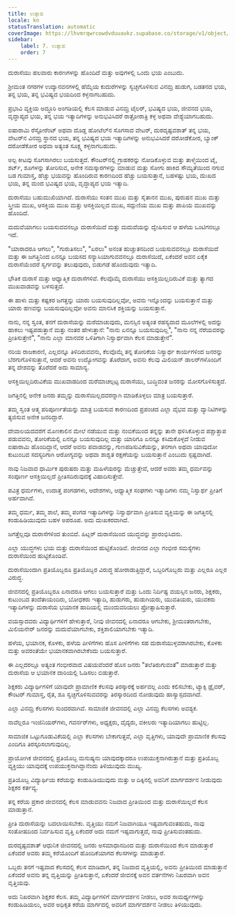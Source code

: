 ```yaml
---
title: ಉತ್ಸಾಹ
locale: kn
statusTranslation: automatic
coverImage: https://lhvmrqwrcowdvduuaukz.supabase.co/storage/v1/object/public/strapi-uploads/small_cover-educacion-fundamental.webp-2d51a7828a2b1309555be27f7e2a61a0.webp
sidebar:
    label: 7. ಉತ್ಸಾಹ
    order: 7
---
```

ದುರಾಸೆಯು ಹಲವಾರು ಕಾರಣಗಳನ್ನು ಹೊಂದಿದೆ ಮತ್ತು ಅವುಗಳಲ್ಲಿ ಒಂದು ಭಯ ಎಂಬುದು.

ಶ್ರೀಮಂತ ನಗರಗಳ ಉದ್ಯಾನವನಗಳಲ್ಲಿ ಹೆಮ್ಮೆಯ ಕುದುರೆಗಳನ್ನು ಸ್ವಚ್ಛಗೊಳಿಸುವ ವಿನಮ್ರ ಹುಡುಗ, ಬಡತನದ ಭಯ, ತನ್ನ ಭಯ, ತನ್ನ ಭವಿಷ್ಯದ ಭಯದಿಂದ ಕಳ್ಳನಾಗಬಹುದು.

ಪ್ರಭಾವಿ ವ್ಯಕ್ತಿಯ ಅದ್ಧೂರಿ ಅಂಗಡಿಯಲ್ಲಿ ಕೆಲಸ ಮಾಡುವ ವಿನಮ್ರ ಟೈಲರ್, ಭವಿಷ್ಯದ ಭಯ, ಜೀವನದ ಭಯ, ವೃದ್ಧಾಪ್ಯದ ಭಯ, ತನ್ನ ಭಯ ಇತ್ಯಾದಿಗಳನ್ನು ಅನುಭವಿಸಿದರೆ ರಾತ್ರೋರಾತ್ರಿ ಕಳ್ಳ ಅಥವಾ ವೇಶ್ಯೆಯಾಗಬಹುದು.

ಐಷಾರಾಮಿ ರೆಸ್ಟೋರೆಂಟ್ ಅಥವಾ ದೊಡ್ಡ ಹೋಟೆಲ್‌ನ ಸೊಗಸಾದ ವೇಟರ್, ದುರದೃಷ್ಟವಶಾತ್ ತನ್ನ ಭಯ, ವೇಟರ್‌ನ ವಿನಮ್ರ ಸ್ಥಾನದ ಭಯ, ತನ್ನ ಭವಿಷ್ಯದ ಭಯ ಇತ್ಯಾದಿಗಳನ್ನು ಅನುಭವಿಸಿದರೆ ದರೋಡೆಕೋರ, ಬ್ಯಾಂಕ್ ದರೋಡೆಕೋರ ಅಥವಾ ಅತ್ಯಂತ ಸೂಕ್ಷ್ಮ ಕಳ್ಳನಾಗಬಹುದು.

ಅಲ್ಪ ಕೀಟವು ಸೊಗಸಾಗಿರಲು ಬಯಸುತ್ತದೆ. ಕೌಂಟರ್‌ನಲ್ಲಿ ಗ್ರಾಹಕರನ್ನು ನೋಡಿಕೊಳ್ಳುವ ಮತ್ತು ತಾಳ್ಮೆಯಿಂದ ಟೈ, ಶರ್ಟ್, ಶೂಗಳನ್ನು ತೋರಿಸುವ, ಅನೇಕ ನಮಸ್ಕಾರಗಳನ್ನು ಮಾಡುವ ಮತ್ತು ಸೋಗು ಹಾಕಿದ ಸೌಮ್ಯತೆಯಿಂದ ನಗುವ ಬಡ ಗುಮಾಸ್ತ, ಹೆಚ್ಚು ಭಯವನ್ನು ಹೊಂದಿರುವ ಕಾರಣದಿಂದ ಹೆಚ್ಚು ಬಯಸುತ್ತಾನೆ, ಬಹಳಷ್ಟು ಭಯ, ದುಃಖದ ಭಯ, ತನ್ನ ಮಂದ ಭವಿಷ್ಯದ ಭಯ, ವೃದ್ಧಾಪ್ಯದ ಭಯ ಇತ್ಯಾದಿ.

ದುರಾಸೆಯು ಬಹುಮುಖಿಯಾಗಿದೆ. ದುರಾಸೆಯು ಸಂತನ ಮುಖ ಮತ್ತು ಸೈತಾನನ ಮುಖ, ಪುರುಷನ ಮುಖ ಮತ್ತು ಸ್ತ್ರೀಯ ಮುಖ, ಆಸಕ್ತಿಯ ಮುಖ ಮತ್ತು ಆಸಕ್ತಿಯಿಲ್ಲದ ಮುಖ, ಸದ್ಗುಣಿಯ ಮುಖ ಮತ್ತು ಪಾಪಿಯ ಮುಖವನ್ನು ಹೊಂದಿದೆ.

ಮದುವೆಯಾಗಲು ಬಯಸುವವನಲ್ಲೂ ದುರಾಸೆಯಿದೆ ಮತ್ತು ಮದುವೆಯನ್ನು ದ್ವೇಷಿಸುವ ಆ ಹಳೆಯ ಒಂಟಿಗನಲ್ಲೂ ಇದೆ.

"ಯಾರಾದರೂ ಆಗಲು", "ಗುರುತಿಸಲು", "ಏರಲು" ಅನಂತ ಹುಚ್ಚುತನದಿಂದ ಬಯಸುವವನಲ್ಲೂ ದುರಾಸೆಯಿದೆ ಮತ್ತು ಈ ಜಗತ್ತಿನಿಂದ ಏನನ್ನೂ ಬಯಸದ ಸನ್ಯಾಸಿಯಾಗುವವನಲ್ಲೂ ದುರಾಸೆಯಿದೆ, ಏಕೆಂದರೆ ಅವನ ಏಕೈಕ ದುರಾಸೆಯೆಂದರೆ ಸ್ವರ್ಗವನ್ನು ತಲುಪುವುದು, ಬಿಡುಗಡೆ ಹೊಂದುವುದು ಇತ್ಯಾದಿ.

ಭೌತಿಕ ದುರಾಸೆ ಮತ್ತು ಆಧ್ಯಾತ್ಮಿಕ ದುರಾಸೆಗಳಿವೆ. ಕೆಲವೊಮ್ಮೆ ದುರಾಸೆಯು ಆಸಕ್ತಿಯಿಲ್ಲದಿರುವಿಕೆ ಮತ್ತು ತ್ಯಾಗದ ಮುಖವಾಡವನ್ನು ಬಳಸುತ್ತದೆ.

ಈ ಹಾಳು ಮತ್ತು ಕಷ್ಟಕರ ಜಗತ್ತನ್ನು ಯಾರು ಬಯಸುವುದಿಲ್ಲವೋ, ಅವನು ಇನ್ನೊಂದನ್ನು ಬಯಸುತ್ತಾನೆ ಮತ್ತು ಯಾರು ಹಣವನ್ನು ಬಯಸುವುದಿಲ್ಲವೋ ಅವನು ಮಾನಸಿಕ ಶಕ್ತಿಯನ್ನು ಬಯಸುತ್ತಾನೆ.

ನಾನು, ನನ್ನ ಸ್ವಂತ, ತನಗೆ ದುರಾಸೆಯನ್ನು ಮರೆಮಾಚುವುದು, ಮನಸ್ಸಿನ ಅತ್ಯಂತ ರಹಸ್ಯವಾದ ಮೂಲೆಗಳಲ್ಲಿ ಅದನ್ನು ಹಾಕಲು ಇಷ್ಟಪಡುತ್ತಾನೆ ಮತ್ತು ನಂತರ ಹೇಳುತ್ತಾನೆ: "ನಾನು ಏನನ್ನೂ ಬಯಸುವುದಿಲ್ಲ", "ನಾನು ನನ್ನ ನೆರೆಯವರನ್ನು ಪ್ರೀತಿಸುತ್ತೇನೆ", "ನಾನು ಎಲ್ಲಾ ಮಾನವರ ಒಳಿತಿಗಾಗಿ ನಿಸ್ವಾರ್ಥವಾಗಿ ಕೆಲಸ ಮಾಡುತ್ತೇನೆ".

ನರಿಯ ರಾಜಕಾರಣಿ, ಎಲ್ಲವನ್ನೂ ತಿಳಿದಿರುವವನು, ಕೆಲವೊಮ್ಮೆ ತನ್ನ ತೋರಿಕೆಯ ನಿಸ್ವಾರ್ಥ ಕಾರ್ಯಗಳಿಂದ ಜನರನ್ನು ಬೆರಗುಗೊಳಿಸುತ್ತಾನೆ, ಆದರೆ ಅವನು ಉದ್ಯೋಗವನ್ನು ತೊರೆದಾಗ, ಅವನು ಕೆಲವು ಮಿಲಿಯನ್ ಡಾಲರ್‌ಗಳೊಂದಿಗೆ ತನ್ನ ದೇಶವನ್ನು ತೊರೆದರೆ ಅದು ಸಾಮಾನ್ಯ.

ಆಸಕ್ತಿಯಿಲ್ಲದಿರುವಿಕೆಯ ಮುಖವಾಡದಿಂದ ಮರೆಮಾಚಲ್ಪಟ್ಟ ದುರಾಸೆಯು, ಬುದ್ಧಿವಂತ ಜನರನ್ನು ಮೋಸಗೊಳಿಸುತ್ತದೆ.

ಜಗತ್ತಿನಲ್ಲಿ ಅನೇಕ ಜನರು ತಮ್ಮನ್ನು ದುರಾಸೆಯಿಲ್ಲದವರನ್ನಾಗಿ ಮಾಡಿಕೊಳ್ಳಲು ಮಾತ್ರ ಬಯಸುತ್ತಾರೆ.

ತಮ್ಮ ಸ್ವಂತ ಆತ್ಮ ಪರಿಪೂರ್ಣತೆಯನ್ನು ಮಾತ್ರ ಬಯಸುವ ಕಾರಣದಿಂದ ಪ್ರಪಂಚದ ಎಲ್ಲಾ ವೈಭವ ಮತ್ತು ವ್ಯಾನಿಟಿಗಳನ್ನು ತ್ಯಜಿಸುವ ಅನೇಕ ಜನರಿದ್ದಾರೆ.

ದೇವಾಲಯದವರೆಗೆ ಮೊಣಕಾಲಿನ ಮೇಲೆ ನಡೆಯುವ ಮತ್ತು ನಂಬಿಕೆಯಿಂದ ತನ್ನನ್ನು ತಾನೇ ಥಳಿಸಿಕೊಳ್ಳುವ ಪಶ್ಚಾತ್ತಾಪ ಪಡುವವನು, ತೋರಿಕೆಯಲ್ಲಿ ಏನನ್ನೂ ಬಯಸುವುದಿಲ್ಲ ಮತ್ತು ಯಾರಿಗೂ ಏನನ್ನೂ ಕಸಿದುಕೊಳ್ಳದೆ ನೀಡುವ ಐಷಾರಾಮಿ ಹೊಂದಿದ್ದಾನೆ, ಆದರೆ ಅವನು ಪವಾಡವನ್ನು, ಗುಣಪಡಿಸುವಿಕೆಯನ್ನು, ತನಗಾಗಿ ಅಥವಾ ಯಾವುದೋ ಕುಟುಂಬದ ಸದಸ್ಯರಿಗಾಗಿ ಆರೋಗ್ಯವನ್ನು ಅಥವಾ ಶಾಶ್ವತ ರಕ್ಷಣೆಯನ್ನು ಬಯಸುತ್ತಾನೆ ಎಂಬುದು ಸ್ಪಷ್ಟವಾಗಿದೆ.

ನಾವು ನಿಜವಾದ ಧಾರ್ಮಿಕ ಪುರುಷರು ಮತ್ತು ಮಹಿಳೆಯರನ್ನು ಮೆಚ್ಚುತ್ತೇವೆ, ಆದರೆ ಅವರು ತಮ್ಮ ಧರ್ಮವನ್ನು ಸಂಪೂರ್ಣ ಆಸಕ್ತಿಯಿಲ್ಲದೆ ಪ್ರೀತಿಸದಿರುವುದಕ್ಕೆ ವಿಷಾದಿಸುತ್ತೇವೆ.

ಪವಿತ್ರ ಧರ್ಮಗಳು, ಉದಾತ್ತ ಪಂಗಡಗಳು, ಆದೇಶಗಳು, ಆಧ್ಯಾತ್ಮಿಕ ಸಂಘಗಳು ಇತ್ಯಾದಿಗಳು ನಮ್ಮ ನಿಸ್ವಾರ್ಥ ಪ್ರೀತಿಗೆ ಅರ್ಹವಾಗಿವೆ.

ತಮ್ಮ ಧರ್ಮ, ತಮ್ಮ ಶಾಲೆ, ತಮ್ಮ ಪಂಗಡ ಇತ್ಯಾದಿಗಳನ್ನು ನಿಸ್ವಾರ್ಥವಾಗಿ ಪ್ರೀತಿಸುವ ವ್ಯಕ್ತಿಯನ್ನು ಈ ಜಗತ್ತಿನಲ್ಲಿ ಕಂಡುಹಿಡಿಯುವುದು ಬಹಳ ಅಪರೂಪ. ಅದು ದುಃಖಕರವಾಗಿದೆ.

ಜಗತ್ತೆಲ್ಲವೂ ದುರಾಸೆಗಳಿಂದ ತುಂಬಿದೆ. ಹಿಟ್ಲರ್ ದುರಾಸೆಯಿಂದ ಯುದ್ಧವನ್ನು ಪ್ರಾರಂಭಿಸಿದನು.

ಎಲ್ಲಾ ಯುದ್ಧಗಳು ಭಯ ಮತ್ತು ದುರಾಸೆಯಿಂದ ಹುಟ್ಟಿಕೊಂಡಿವೆ. ಜೀವನದ ಎಲ್ಲಾ ಗಂಭೀರ ಸಮಸ್ಯೆಗಳು ದುರಾಸೆಯಿಂದ ಹುಟ್ಟಿಕೊಂಡಿವೆ.

ದುರಾಸೆಯಿಂದಾಗಿ ಪ್ರತಿಯೊಬ್ಬರೂ ಪ್ರತಿಯೊಬ್ಬರ ವಿರುದ್ಧ ಹೋರಾಡುತ್ತಿದ್ದಾರೆ, ಒಬ್ಬರಿಗೊಬ್ಬರು ಮತ್ತು ಎಲ್ಲರೂ ಎಲ್ಲರ ವಿರುದ್ಧ.

ಜೀವನದಲ್ಲಿ ಪ್ರತಿಯೊಬ್ಬರೂ ಏನಾದರೂ ಆಗಲು ಬಯಸುತ್ತಾರೆ ಮತ್ತು ಒಂದು ನಿರ್ದಿಷ್ಟ ವಯಸ್ಸಿನ ಜನರು, ಶಿಕ್ಷಕರು, ಕುಟುಂಬದ ತಂದೆತಾಯಂದಿರು, ಬೋಧಕರು ಇತ್ಯಾದಿ, ಹುಡುಗರು, ಹುಡುಗಿಯರು, ಯುವತಿಯರು, ಯುವಕರು ಇತ್ಯಾದಿಗಳನ್ನು ದುರಾಸೆಯ ಭಯಾನಕ ಹಾದಿಯಲ್ಲಿ ಮುಂದುವರಿಯಲು ಪ್ರೋತ್ಸಾಹಿಸುತ್ತಾರೆ.

ವಯಸ್ಸಾದವರು ವಿದ್ಯಾರ್ಥಿಗಳಿಗೆ ಹೇಳುತ್ತಾರೆ, ನೀವು ಜೀವನದಲ್ಲಿ ಏನಾದರೂ ಆಗಬೇಕು, ಶ್ರೀಮಂತರಾಗಬೇಕು, ಮಿಲಿಯನೇರ್ ಜನರನ್ನು ಮದುವೆಯಾಗಬೇಕು, ಶಕ್ತಿಶಾಲಿಯಾಗಬೇಕು ಇತ್ಯಾದಿ.

ಹಳೆಯ, ಭಯಾನಕ, ಕೊಳಕು, ಹಳೆಯ ಪೀಳಿಗೆಗಳು ಹೊಸ ಪೀಳಿಗೆಗಳು ಸಹ ದುರಾಸೆಯುಳ್ಳವರಾಗಿರಬೇಕು, ಕೊಳಕು ಮತ್ತು ಅವರಂತೆಯೇ ಭಯಾನಕವಾಗಿರಬೇಕೆಂದು ಬಯಸುತ್ತಾರೆ.

ಈ ಎಲ್ಲದರಲ್ಲೂ ಅತ್ಯಂತ ಗಂಭೀರವಾದ ವಿಷಯವೆಂದರೆ ಹೊಸ ಜನರು "ತಲೆತಿರುಗುವಂತೆ" ಮಾಡುತ್ತಾರೆ ಮತ್ತು ದುರಾಸೆಯ ಆ ಭಯಾನಕ ದಾರಿಯಲ್ಲಿ ಓಡಿಸಲು ಬಿಡುತ್ತಾರೆ.

ಶಿಕ್ಷಕರು ವಿದ್ಯಾರ್ಥಿಗಳಿಗೆ ಯಾವುದೇ ಪ್ರಾಮಾಣಿಕ ಕೆಲಸವು ತಿರಸ್ಕಾರಕ್ಕೆ ಅರ್ಹವಲ್ಲ ಎಂದು ಕಲಿಸಬೇಕು, ಟ್ಯಾಕ್ಸಿ ಡ್ರೈವರ್, ಕೌಂಟರ್ ಗುಮಾಸ್ತ, ರೈತ, ಶೂ ಸ್ವಚ್ಛಗೊಳಿಸುವವರನ್ನು ತಿರಸ್ಕಾರದಿಂದ ನೋಡುವುದು ಹಾಸ್ಯಾಸ್ಪದವಾಗಿದೆ.

ಎಲ್ಲಾ ವಿನಮ್ರ ಕೆಲಸಗಳು ಸುಂದರವಾಗಿವೆ. ಸಾಮಾಜಿಕ ಜೀವನದಲ್ಲಿ ಎಲ್ಲಾ ವಿನಮ್ರ ಕೆಲಸಗಳು ಅವಶ್ಯಕ.

ನಾವೆಲ್ಲರೂ ಇಂಜಿನಿಯರ್‌ಗಳು, ಗವರ್ನರ್‌ಗಳು, ಅಧ್ಯಕ್ಷರು, ವೈದ್ಯರು, ವಕೀಲರು ಇತ್ಯಾದಿಯಾಗಲು ಹುಟ್ಟಿಲ್ಲ.

ಸಾಮಾಜಿಕ ಒಟ್ಟುಗೂಡುವಿಕೆಯಲ್ಲಿ ಎಲ್ಲಾ ಕೆಲಸಗಳು ಬೇಕಾಗುತ್ತವೆ, ಎಲ್ಲಾ ವೃತ್ತಿಗಳು, ಯಾವುದೇ ಪ್ರಾಮಾಣಿಕ ಕೆಲಸವು ಎಂದಿಗೂ ತಿರಸ್ಕರಿಸಲಾಗುವುದಿಲ್ಲ.

ಪ್ರಾಯೋಗಿಕ ಜೀವನದಲ್ಲಿ ಪ್ರತಿಯೊಬ್ಬ ಮನುಷ್ಯನು ಯಾವುದಕ್ಕಾದರೂ ಉಪಯುಕ್ತನಾಗಿರುತ್ತಾನೆ ಮತ್ತು ಪ್ರತಿಯೊಬ್ಬ ವ್ಯಕ್ತಿಯು ಯಾವುದಕ್ಕೆ ಉಪಯುಕ್ತನಾಗಿದ್ದಾನೆಂದು ತಿಳಿಯುವುದು ಮುಖ್ಯ.

ಪ್ರತಿಯೊಬ್ಬ ವಿದ್ಯಾರ್ಥಿಯ ಕರೆಯನ್ನು ಕಂಡುಹಿಡಿಯುವುದು ಮತ್ತು ಆ ದಿಕ್ಕಿನಲ್ಲಿ ಅವನಿಗೆ ಮಾರ್ಗದರ್ಶನ ನೀಡುವುದು ಶಿಕ್ಷಕರ ಕರ್ತವ್ಯ.

ತನ್ನ ಕರೆಯ ಪ್ರಕಾರ ಜೀವನದಲ್ಲಿ ಕೆಲಸ ಮಾಡುವವನು ನಿಜವಾದ ಪ್ರೀತಿಯಿಂದ ಮತ್ತು ದುರಾಸೆಯಿಲ್ಲದೆ ಕೆಲಸ ಮಾಡುತ್ತಾನೆ.

ಪ್ರೀತಿ ದುರಾಸೆಯನ್ನು ಬದಲಾಯಿಸಬೇಕು. ವೃತ್ತಿಯು ನಮಗೆ ನಿಜವಾಗಿಯೂ ಇಷ್ಟವಾಗುವಂತಹುದು, ನಾವು ಸಂತೋಷದಿಂದ ನಿರ್ವಹಿಸುವ ವೃತ್ತಿ ಏಕೆಂದರೆ ಅದು ನಮಗೆ ಇಷ್ಟವಾಗುತ್ತದೆ, ನಾವು ಪ್ರೀತಿಸುವಂತಹುದು.

ದುರದೃಷ್ಟವಶಾತ್ ಆಧುನಿಕ ಜೀವನದಲ್ಲಿ ಜನರು ಅಸಮಾಧಾನದಿಂದ ಮತ್ತು ದುರಾಸೆಯಿಂದ ಕೆಲಸ ಮಾಡುತ್ತಾರೆ ಏಕೆಂದರೆ ಅವರು ತಮ್ಮ ಕರೆಯೊಂದಿಗೆ ಹೊಂದಿಕೆಯಾಗದ ಕೆಲಸಗಳನ್ನು ಮಾಡುತ್ತಾರೆ.

ಒಬ್ಬರು ತನಗೆ ಇಷ್ಟವಾದ ಕೆಲಸದಲ್ಲಿ ಕೆಲಸ ಮಾಡಿದಾಗ, ತನ್ನ ನಿಜವಾದ ವೃತ್ತಿಯಲ್ಲಿ, ಅವನು ಪ್ರೀತಿಯಿಂದ ಮಾಡುತ್ತಾನೆ ಏಕೆಂದರೆ ಅವನು ತನ್ನ ವೃತ್ತಿಯನ್ನು ಪ್ರೀತಿಸುತ್ತಾನೆ, ಏಕೆಂದರೆ ಜೀವನಕ್ಕೆ ಅವನ ವರ್ತನೆಗಳು ನಿಖರವಾಗಿ ಅವನ ವೃತ್ತಿಯವು.

ಅದು ನಿಖರವಾಗಿ ಶಿಕ್ಷಕರ ಕೆಲಸ. ತಮ್ಮ ವಿದ್ಯಾರ್ಥಿಗಳಿಗೆ ಮಾರ್ಗದರ್ಶನ ನೀಡಲು, ಅವರ ಸಾಮರ್ಥ್ಯಗಳನ್ನು ಕಂಡುಹಿಡಿಯಲು, ಅವರ ಅಧಿಕೃತ ಕರೆಯ ಮಾರ್ಗದಲ್ಲಿ ಅವರಿಗೆ ಮಾರ್ಗದರ್ಶನ ನೀಡಲು ತಿಳಿಯುವುದು.
